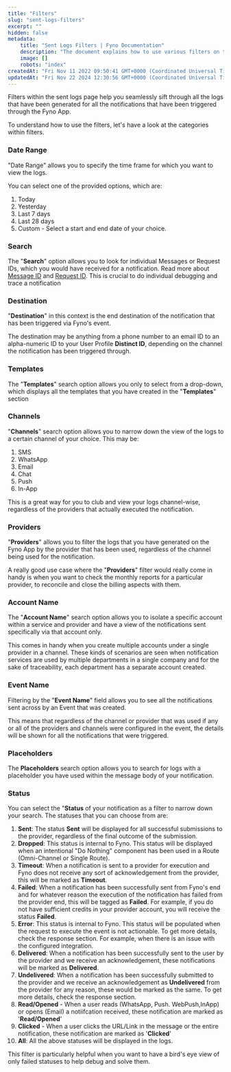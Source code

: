 ```yaml
---
title: "Filters"
slug: "sent-logs-filters"
excerpt: ""
hidden: false
metadata:
    title: "Sent Logs Filters | Fyno Documentation"
    description: "The document explains how to use various filters on the sent logs page of the Fyno App to efficiently search and manage notification logs, including filters for date range, search terms, destination, templates, channels, providers, account names, event names, placeholders, and status."
    image: []
    robots: "index"
createdAt: "Fri Nov 11 2022 09:50:41 GMT+0000 (Coordinated Universal Time)"
updatedAt: "Fri Nov 22 2024 12:30:56 GMT+0000 (Coordinated Universal Time)"
---
```


Filters within the sent logs page help you seamlessly sift through all the logs that have been generated for all the notifications that have been triggered through the Fyno App.

To understand how to use the filters, let's have a look at the categories within filters.

### Date Range

"Date Range" allows you to specify the time frame for which you want to view the logs.

You can select one of the provided options, which are:

1. Today
2. Yesterday
3. Last 7 days
4. Last 28 days
5. Custom - Select a start and end date of your choice.

### Search

The "**Search**" option allows you to look for individual Messages or Request IDs, which you would have received for a notification. Read more about [Message ID](./log-details-summary#message-id) and [Request ID](./log-details-summary#request-id). This is crucial to do individual debugging and trace a notification

### Destination

"**Destination**" in this context is the end destination of the notification that has been triggered via Fyno's event.

The destination may be anything from a phone number to an email ID to an alpha-numeric ID to your User Profile **Distinct ID**, depending on the channel the notification has been triggered through.

### Templates

The "**Templates**" search option allows you only to select from a drop-down, which displays all the templates that you have created in the "**Templates**" section

### Channels

"**Channels**" search option allows you to narrow down the view of the logs to a certain channel of your choice. This may be:

1. SMS
2. WhatsApp
3. Email
4. Chat
5. Push
6. In-App

This is a great way for you to club and view your logs channel-wise, regardless of the providers that actually executed the notification.

### Providers

"**Providers**" allows you to filter the logs that you have generated on the Fyno App by the provider that has been used, regardless of the channel being used for the notification.

A really good use case where the "**Providers**" filter would really come in handy is when you want to check the monthly reports for a particular provider, to reconcile and close the billing aspects with them.

### Account Name

The "**Account Name**" search option allows you to isolate a specific account within a service and provider and have a view of the notifications sent specifically via that account only.

This comes in handy when you create multiple accounts under a single provider in a channel. These kinds of scenarios are seen when notification services are used by multiple departments in a single company and for the sake of traceability, each department has a separate account created.

### Event Name

Filtering by the "**Event Name**" field allows you to see all the notifications sent across by an Event that was created.

This means that regardless of the channel or provider that was used if any or all of the providers and channels were configured in the event, the details will be shown for all the notifications that were triggered.

### Placeholders

The **Placeholders** search option allows you to search for logs with a placeholder you have used within the message body of your notification.

### Status

You can select the "**Status** of your notification as a filter to narrow down your search. The statuses that you can choose from are:

1. **Sent**: The status **Sent** will be displayed for all successful submissions to the provider, regardless of the final outcome of the submission.
2. **Dropped**: This status is internal to Fyno. This status will be displayed when an intentional "Do Nothing" component has been used in a Route (Omni-Channel or Single Route).
3. **Timeout**: When a notification is sent to a provider for execution and Fyno does not receive any sort of acknowledgement from the provider, this will be marked as **Timeout**.
4. **Failed**: When a notification has been successfully sent from Fyno's end and for whatever reason the execution of the notification has failed from the provider end, this will be tagged as **Failed**. For example, if you do not have sufficient credits in your provider account, you will receive the status **Failed**.
5. **Error**: This status is internal to Fyno. This status will be populated when the request to execute the event is not actionable. To get more details, check the response section. For example, when there is an issue with the configured integration.
6. **Delivered**: When a notification has been successfully sent to the user by the provider and we receive an acknowledgement, these notifications will be marked as **Delivered**.
7. **Undelivered**: When a notification has been successfully submitted to the provider and we receive an acknowledgement as **Undelivered** from the provider for any reason, these would be marked as the same. To get more details, check the response section.
8. **Read/Opened** - When a user reads (WhatsApp, Push. WebPush,InApp) or opens (Email) a notiifcation received, these notification are marked as '**Read/Opened**'
9. **Clicked** - When a user clicks the URL/Link in the message or the entire notification, these notification are marked as '**Clicked**'
10. **All**: All the above statuses will be displayed in the logs.

This filter is particularly helpful when you want to have a bird's eye view of only failed statuses to help debug and solve them.
